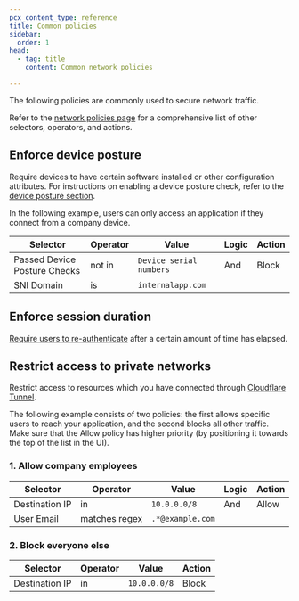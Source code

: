 ```yaml
---
pcx_content_type: reference
title: Common policies
sidebar:
  order: 1
head:
  - tag: title
    content: Common network policies

---
```



The following policies are commonly used to secure network traffic.

Refer to the [network policies page](/cloudflare-one/policies/gateway/network-policies/) for a comprehensive list of other selectors, operators, and actions.

<Render file="gateway/policies/block-applications" />

<Render file="gateway/policies/policies-optional" />

## Enforce device posture

Require devices to have certain software installed or other configuration attributes. For instructions on enabling a device posture check, refer to the [device posture section](/cloudflare-one/identity/devices/).

In the following example, users can only access an application if they connect from a company device.

| Selector                     | Operator | Value                   | Logic | Action |
| ---------------------------- | -------- | ----------------------- | ----- | ------ |
| Passed Device Posture Checks | not in   | `Device serial numbers` | And   | Block  |
| SNI Domain                   | is       | `internalapp.com`       |       |        |

## Enforce session duration

[Require users to re-authenticate](/cloudflare-one/connections/connect-devices/warp/configure-warp/warp-sessions/) after a certain amount of time has elapsed.

## Restrict access to private networks

Restrict access to resources which you have connected through [Cloudflare Tunnel](/cloudflare-one/connections/connect-networks/).

The following example consists of two policies: the first allows specific users to reach your application, and the second blocks all other traffic. Make sure that the Allow policy has higher priority (by positioning it towards the top of the list in the UI).

### 1. Allow company employees

| Selector       | Operator      | Value            | Logic | Action |
| -------------- | ------------- | ---------------- | ----- | ------ |
| Destination IP | in            | `10.0.0.0/8`     | And   | Allow  |
| User Email     | matches regex | `.*@example.com` |       |        |

### 2. Block everyone else

| Selector       | Operator | Value        | Action |
| -------------- | -------- | ------------ | ------ |
| Destination IP | in       | `10.0.0.0/8` | Block  |
